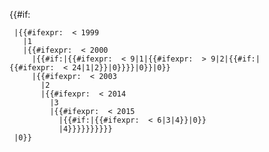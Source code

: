 <includeonly>{{#if:{{{year|}}}
  |{{#ifexpr: {{{year}}} < 1999
    |1
	|{{#ifexpr: {{{year}}} < 2000
      |{{#if:{{{month|}}}|{{#ifexpr: {{{month}}} < 9|1|{{#ifexpr: {{{month}}} > 9|2|{{#if:{{{day|}}}|{{#ifexpr: {{{day}}} < 24|1|2}}|0}}}}|0}}|0}}
	  |{{#ifexpr: {{{year}}} < 2003
	    |2
		|{{#ifexpr: {{{year}}} < 2014
		  |3
		  |{{#ifexpr: {{{year}}} < 2015
		    |{{#if:{{{month|}}}|{{#ifexpr: {{{month}}} < 6|3|4}}|0}}
			|4}}}}}}}}}}
  |0}}
</includeonly><noinclude>
{{Documentation}}
</noinclude>